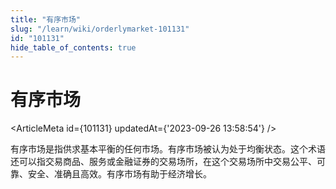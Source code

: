 ```yaml
---
title: "有序市场"
slug: "/learn/wiki/orderlymarket-101131"
id: "101131"
hide_table_of_contents: true
---
```



# 有序市场

<ArticleMeta id={101131} updatedAt={'2023-09-26 13:58:54'} />
<div className='border-solid border-b border-t-0 my-4 border-[var(--ifm-color-gray-300)]' />

有序市场是指供求基本平衡的任何市场。有序市场被认为处于均衡状态。这个术语还可以指交易商品、服务或金融证券的交易场所，在这个交易场所中交易公平、可靠、安全、准确且高效。有序市场有助于经济增长。
